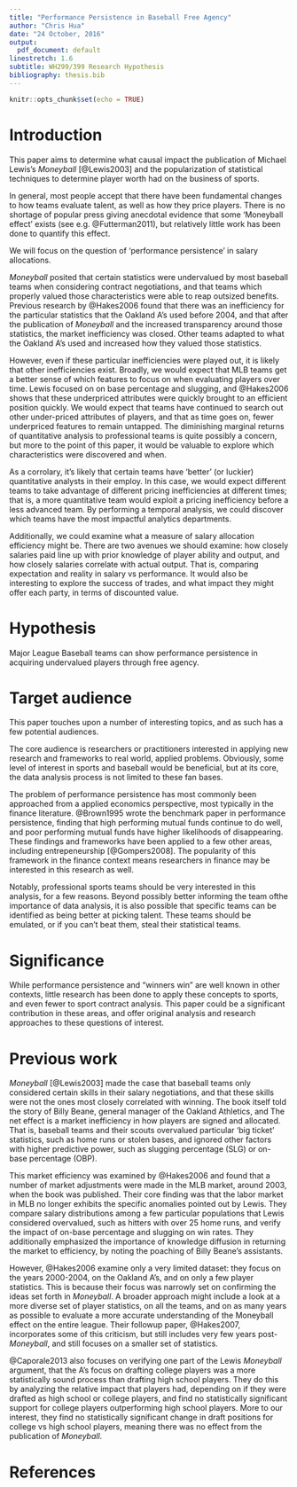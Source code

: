```yaml
---
title: "Performance Persistence in Baseball Free Agency"
author: "Chris Hua"
date: "24 October, 2016"
output:
  pdf_document: default
linestretch: 1.6
subtitle: WH299/399 Research Hypothesis
bibliography: thesis.bib
---
```


```r
knitr::opts_chunk$set(echo = TRUE)
```

# Introduction

This paper aims to determine what causal impact the publication of Michael Lewis's *Moneyball* [@Lewis2003] and the popularization of statistical techniques to determine player worth had on the business of sports.

In general, most people accept that there have been fundamental changes to how teams evaluate talent, as well as how they price players. There is no shortage of popular press giving anecdotal evidence that some 'Moneyball effect' exists (see e.g. @Futterman2011), but relatively little work has been done to quantify this effect. 

We will focus on the question of 'performance persistence' in salary allocations. 

*Moneyball* posited that certain statistics were undervalued by most baseball teams when considering contract negotiations, and that teams which properly valued those characteristics were able to reap outsized benefits. Previous research by @Hakes2006 found that there was an inefficiency for the particular statistics that the Oakland A's used before 2004, and that after the publication of *Moneyball* and the increased transparency around those statistics, the market inefficiency was closed. Other teams adapted to what the Oakland A's used and increased how they valued those statistics.

However, even if these particular inefficiencies were played out, it is likely that other inefficiencies exist. Broadly, we would expect that MLB teams get a better sense of which features to focus on when evaluating players over time. Lewis focused on on base percentage and slugging, and @Hakes2006 shows that these underpriced attributes were quickly brought to an efficient position quickly. We would expect that teams have continued to search out other under-priced attributes of players, and that as time goes on, fewer underpriced features to remain untapped. The diminishing marginal returns of quantitative analysis to professional teams is quite possibly a concern, but more to the point of this paper, it would be valuable to explore which characteristics were discovered and when. 

As a corrolary, it's likely that certain teams have 'better' (or luckier) quantitative analysts in their employ. In this case, we would expect different teams to take advantage of different pricing inefficiencies at different times; that is, a more quantitative team would exploit a pricing inefficiency before a less advanced team. By performing a temporal analysis, we could discover which teams have the most impactful analytics departments.

Additionally, we could examine what a measure of salary allocation efficiency might be. There are two avenues we should examine: how closely salaries paid line up with prior knowledge of player ability and output, and how closely salaries correlate with actual output. That is, comparing expectation and reality in salary vs performance. It would also be interesting to explore the success of trades, and what impact they might offer each party, in terms of discounted value.

# Hypothesis

Major League Baseball teams can show performance persistence in acquiring undervalued players through free agency.

# Target audience

This paper touches upon a number of interesting topics, and as such has a few potential audiences. 

The core audience is researchers or practitioners interested in applying new research and frameworks to real world, applied problems. Obviously, some level of interest in sports and baseball would be beneficial, but at its core, the data analysis process is not limited to these fan bases.

The problem of performance persistence has most commonly been approached from a applied economics perspective, most typically in the finance literature. @Brown1995 wrote the benchmark paper in performance persistence, finding that high performing mutual funds continue to do well, and poor performing mutual funds have higher likelihoods of disappearing. These findings and frameworks have been applied to a few other areas, including entrepeneurship [@Gompers2008]. The popularity of this framework in the finance context means researchers in finance may be interested in this research as well.

Notably, professional sports teams should be very interested in this analysis, for a few reasons. Beyond possibly better informing the team ofthe importance of data analysis, it is also possible that specific teams can be identified as being better at picking talent. These teams should be emulated, or if you can't beat them, steal their statistical teams.

# Significance

While performance persistence and "winners win" are well known in other contexts, little research has been done to apply these concepts to sports, and even fewer to sport contract analysis. This paper could be a significant contribution in these areas, and offer original analysis and research approaches to these questions of interest.

# Previous work
  
*Moneyball* [@Lewis2003] made the case that baseball teams only considered certain skills in their salary negotiations, and that these skills were not the ones most closely correlated with winning. The book itself told the story of Billy Beane, general manager of the Oakland Athletics, and  The net effect is a market inefficiency in how players are signed and allocated. That is, baseball teams and their scouts overvalued particular 'big ticket' statistics, such as home runs or stolen bases, and ignored other factors with higher predictive power, such as slugging percentage (SLG) or on-base percentage (OBP).

This market efficiency was examined by @Hakes2006 and found that a number of market adjustments were made in the MLB market, around 2003, when the book was published. Their core finding was that the labor market in MLB no longer exhibits the specific anomalies pointed out by Lewis. They compare salary distributions among a few particular populations that Lewis considered overvalued, such as hitters with over 25 home runs, and verify the impact of on-base percentage and slugging on win rates. They additionally emphasized the importance of knowledge diffusion in returning the market to efficiency, by noting the poaching of Billy Beane's assistants.

However, @Hakes2006 examine only a very limited dataset: they focus on the years 2000-2004, on the Oakland A's, and on only a few player statistics. This is because their focus was narrowly set on confirming the ideas set forth in *Moneyball*.  A broader approach might include a look at a more diverse set of player statistics, on all the teams, and on as many years as possible to evaluate a more accurate understanding of the Moneyball effect on the entire league. Their followup paper, @Hakes2007, incorporates some of this criticism, but still includes very few years post-*Moneyball*, and still focuses on a smaller set of statistics. 

@Caporale2013 also focuses on verifying one part of the Lewis *Moneyball* argument, that the A's focus on drafting college players was a more statistically sound process than drafting high school players. They do this by analyzing the relative impact that players had, depending on if they were drafted as high school or college players, and find no statistically significant support for college players outperforming high school players. More to our interest, they find no statistically significant change in draft positions for college vs high school players, meaning there was no effect from the publication of *Moneyball*. 

# References
